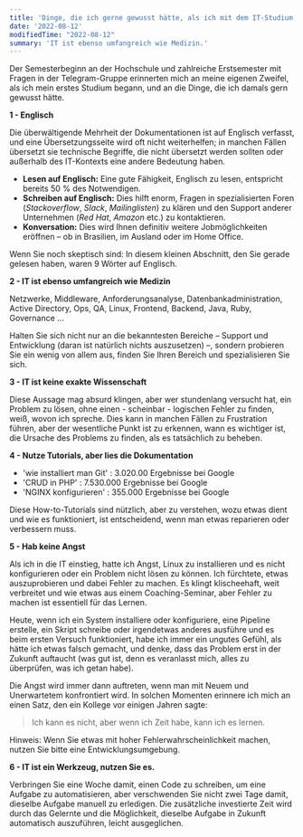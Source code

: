 ```yaml
---
title: 'Dinge, die ich gerne gewusst hätte, als ich mit dem IT-Studium begann.'
date: '2022-08-12'
modifiedTime: "2022-08-12"
summary: 'IT ist ebenso umfangreich wie Medizin.'
---
```


Der Semesterbeginn an der Hochschule und zahlreiche Erstsemester mit Fragen in der Telegram-Gruppe erinnerten mich an meine eigenen Zweifel, als ich mein erstes Studium begann, und an die Dinge, die ich damals gern gewusst hätte.

**1 - Englisch**

Die überwältigende Mehrheit der Dokumentationen ist auf Englisch verfasst, und eine Übersetzungsseite wird oft nicht weiterhelfen; in manchen Fällen übersetzt sie technische Begriffe, die nicht übersetzt werden sollten oder außerhalb des IT-Kontexts eine andere Bedeutung haben.

- **Lesen auf Englisch:** Eine gute Fähigkeit, Englisch zu lesen, entspricht bereits 50 % des Notwendigen.
- **Schreiben auf Englisch:** Dies hilft enorm, Fragen in spezialisierten Foren (_Stackoverflow_, _Slack_, _Mailinglisten_) zu klären und den Support anderer Unternehmen (_Red Hat_, _Amazon_ etc.) zu kontaktieren.
- **Konversation:** Dies wird Ihnen definitiv weitere Jobmöglichkeiten eröffnen – ob in Brasilien, im Ausland oder im Home Office.

Wenn Sie noch skeptisch sind: In diesem kleinen Abschnitt, den Sie gerade gelesen haben, waren 9 Wörter auf Englisch.

**2 - IT ist ebenso umfangreich wie Medizin**

Netzwerke, Middleware, Anforderungsanalyse, Datenbankadministration, Active Directory, Ops, QA, Linux, Frontend, Backend, Java, Ruby, Governance ...

Halten Sie sich nicht nur an die bekanntesten Bereiche – Support und Entwicklung (daran ist natürlich nichts auszusetzen) –, sondern probieren Sie ein wenig von allem aus, finden Sie Ihren Bereich und spezialisieren Sie sich.

**3 - IT ist keine exakte Wissenschaft**

Diese Aussage mag absurd klingen, aber wer stundenlang versucht hat, ein Problem zu lösen, ohne einen - scheinbar - logischen Fehler zu finden, weiß, wovon ich spreche. Dies kann in manchen Fällen zu Frustration führen, aber der wesentliche Punkt ist zu erkennen, wann es wichtiger ist, die Ursache des Problems zu finden, als es tatsächlich zu beheben.

**4 - Nutze Tutorials, aber lies die Dokumentation**

- 'wie installiert man Git' : 3.020.00 Ergebnisse bei Google  
- 'CRUD in PHP' : 7.530.000 Ergebnisse bei Google  
- 'NGINX konfigurieren' : 355.000 Ergebnisse bei Google

Diese How-to-Tutorials sind nützlich, aber zu verstehen, wozu etwas dient und wie es funktioniert, ist entscheidend, wenn man etwas reparieren oder verbessern muss.

**5 - Hab keine Angst**

Als ich in die IT einstieg, hatte ich Angst, Linux zu installieren und es nicht konfigurieren oder ein Problem nicht lösen zu können. Ich fürchtete, etwas auszuprobieren und dabei Fehler zu machen. Es klingt klischeehaft, weit verbreitet und wie etwas aus einem Coaching-Seminar, aber Fehler zu machen ist essentiell für das Lernen.

Heute, wenn ich ein System installiere oder konfiguriere, eine Pipeline erstelle, ein Skript schreibe oder irgendetwas anderes ausführe und es beim ersten Versuch funktioniert, habe ich immer ein ungutes Gefühl, als hätte ich etwas falsch gemacht, und denke, dass das Problem erst in der Zukunft auftaucht (was gut ist, denn es veranlasst mich, alles zu überprüfen, was ich getan habe).

Die Angst wird immer dann auftreten, wenn man mit Neuem und Unerwartetem konfrontiert wird. In solchen Momenten erinnere ich mich an einen Satz, den ein Kollege vor einigen Jahren sagte:

> Ich kann es nicht, aber wenn ich Zeit habe, kann ich es lernen.

Hinweis: Wenn Sie etwas mit hoher Fehlerwahrscheinlichkeit machen, nutzen Sie bitte eine Entwicklungsumgebung.

**6 - IT ist ein Werkzeug, nutzen Sie es.**

Verbringen Sie eine Woche damit, einen Code zu schreiben, um eine Aufgabe zu automatisieren, aber verschwenden Sie nicht zwei Tage damit, dieselbe Aufgabe manuell zu erledigen. Die zusätzliche investierte Zeit wird durch das Gelernte und die Möglichkeit, dieselbe Aufgabe in Zukunft automatisch auszuführen, leicht ausgeglichen.
